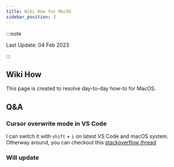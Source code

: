 ```yaml
---
title: Wiki How for MacOS
sidebar_position: 2
---
```

:::note

Last Update: 04 Feb 2023

:::


## Wiki How
This page is created to resolve day-to-day how-to for MacOS.

## Q&A

### Cursor overwrite mode in VS Code
I can switch it with ```shift``` + ```i``` on latest VS Code and macOS system.
Otherway around, you can checkout this [stackoverflow thread](https://stackoverflow.com/questions/36165756/cursor-overwrite-mode-in-vscode)

### Will update